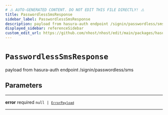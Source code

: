 ```yaml
---
# ⚠️ AUTO-GENERATED CONTENT. DO NOT EDIT THIS FILE DIRECTLY! ⚠️
title: PasswordlessSmsResponse
sidebar_label: PasswordlessSmsResponse
description: payload from hasura-auth endpoint /signin/passwordless/sms
displayed_sidebar: referenceSidebar
custom_edit_url: https://github.com/nhost/nhost/edit/main/packages/hasura-auth-js/src/types/hasura-auth/responses.ts#L50
---
```


# `PasswordlessSmsResponse`

payload from hasura-auth endpoint /signin/passwordless/sms

## Parameters

---

**<span className="parameter-name">error</span>** <span className="optional-status">required</span> <code>null &#124; [`ErrorPayload`](/reference/docgen/javascript/nhost-js/types/error-payload)</code>

---
